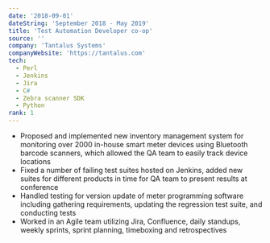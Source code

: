 ```yaml
---
date: '2018-09-01'
dateString: 'September 2018 - May 2019'
title: 'Test Automation Developer co-op'
source: ''
company: 'Tantalus Systems'
companyWebsite: 'https://tantalus.com'
tech:
  - Perl
  - Jenkins
  - Jira
  - C#
  - Zebra scanner SDK
  - Python
rank: 1
---
```


- Proposed and implemented new inventory management system for monitoring over 2000 in-house smart meter devices using Bluetooth barcode scanners, which allowed the QA team to easily track device locations
- Fixed a number of failing test suites hosted on Jenkins, added new suites for different products in time for QA team to present results at conference
- Handled testing for version update of meter programming software including gathering requirements, updating the regression test suite, and conducting tests
- Worked in an Agile team utilizing Jira, Confluence, daily standups, weekly sprints, sprint planning, timeboxing and retrospectives
